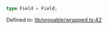 ```ts
type Field = Field;
```

Defined in: [lib/provable/wrapped.ts:42](https://github.com/o1-labs/o1js/blob/df1ff77af12d7cbbed4a6167f02815fad4f0dceb/src/lib/provable/wrapped.ts#L42)
